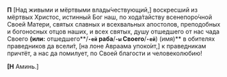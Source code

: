 **П** <R>[</R>Над живыми и мёртвыми влады́чествующий,<R>]</R> воскресший из мёртвых Христос, истинный Бог наш, по хода́тайству всенепоро́чной Своей Матери, святых славных и всехвальных апостолов, преподобных и богоносных отцов наших, и всех святых, душу отшедшего от нас чада Своего **(или:** отшедшего**/**`-ей` раба**/**`-ы` Своего**/**`-ей`**) (имя)** в обителях праведников да всели́т, <R>[</R>на лоне Авраама упоко́ит,<R>]</R> к праведникам причтёт, а нас да помилует, по Своей благости и человеколюбию!

**[Н** Аминь.<R>]</R>
